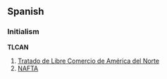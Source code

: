 ==Spanish==
===Initialism===
'''TLCAN'''
# [[Tratado de Libre Comercio de América del Norte]]
# [[NAFTA]]